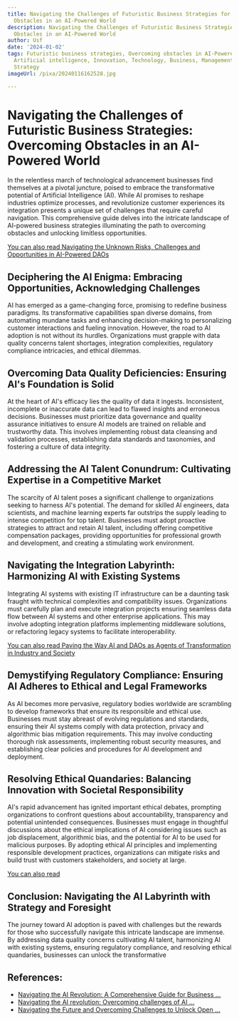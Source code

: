 ```yaml
---
title: Navigating the Challenges of Futuristic Business Strategies for Overcoming
  Obstacles in an AI-Powered World
description: Navigating the Challenges of Futuristic Business Strategies for Overcoming
  Obstacles in an AI-Powered World
author: Usf
date: '2024-01-02'
tags: Futuristic business strategies, Overcoming obstacles in AI-Powered World, AI,
  Artificial intelligence, Innovation, Technology, Business, Management, Challenges,
  Strategy
imageUrl: /pixa/20240116162528.jpg

---
```

# Navigating the Challenges of Futuristic Business  Strategies: Overcoming Obstacles in  an AI-Powered World

In the relentless march of technological advancement businesses find themselves at a pivotal juncture, poised to  embrace the transformative potential of Artificial Intelligence (AI).  While  AI promises to  reshape  industries optimize processes, and revolutionize  customer  experiences its integration presents a unique set of challenges that require careful navigation. This comprehensive guide delves into the intricate landscape of AI-powered business strategies illuminating the path to overcoming obstacles and unlocking limitless opportunities.

[You can also read Navigating the Unknown Risks, Challenges and Opportunities in AI-Powered  DAOs](Navigating%20the%20Unknown%20Risks%2C%20Challenges%2C%20and%20Opportunities%20in%20AI-Powered%20DAOs)


##  Deciphering the AI Enigma: Embracing Opportunities, Acknowledging Challenges

AI has emerged as a game-changing  force, promising to redefine business paradigms. Its  transformative capabilities span diverse  domains, from automating mundane tasks and enhancing decision-making to personalizing customer interactions and fueling innovation. However, the road to AI adoption is not without its hurdles. Organizations must grapple  with data quality concerns talent shortages, integration complexities, regulatory compliance intricacies, and ethical dilemmas.

## Overcoming Data Quality Deficiencies: Ensuring AI's Foundation  is Solid

At the heart of AI's efficacy  lies the quality of data  it ingests. Inconsistent, incomplete or inaccurate data can lead to flawed insights and erroneous decisions. Businesses must prioritize data  governance and quality assurance initiatives to ensure AI models  are trained on  reliable  and trustworthy data. This involves implementing robust data cleansing and validation processes, establishing  data standards and taxonomies, and fostering a culture of data integrity.

## Addressing the AI Talent Conundrum: Cultivating  Expertise in  a Competitive Market

The scarcity of AI talent poses a significant challenge to organizations  seeking  to harness AI's potential.  The demand for skilled AI engineers, data scientists, and machine  learning experts far outstrips the supply leading to intense competition for top talent. Businesses  must adopt proactive  strategies to attract and retain AI talent, including offering competitive compensation packages, providing opportunities  for professional growth and development, and creating  a  stimulating work environment.

## Navigating the Integration Labyrinth: Harmonizing AI with Existing Systems

Integrating AI systems with existing  IT infrastructure can  be a daunting task fraught with technical complexities and compatibility issues. Organizations must carefully plan and execute integration projects ensuring  seamless  data flow between AI systems and other  enterprise applications. This may involve  adopting integration platforms implementing middleware solutions, or refactoring legacy systems to facilitate interoperability.

[You can also read Paving the Way AI and DAOs as Agents  of Transformation in Industry and  Society](Paving%20the%20Way%20AI%20and%20DAOs%20as%20Agents%20of%20Transformation%20in%20Industry%20and%20Society)


## Demystifying Regulatory Compliance: Ensuring AI Adheres to  Ethical and Legal Frameworks

As AI becomes more  pervasive, regulatory bodies  worldwide are scrambling to  develop frameworks that ensure  its responsible and ethical use. Businesses must stay abreast of evolving regulations and standards, ensuring their AI systems comply with data protection, privacy and  algorithmic bias mitigation requirements. This may involve  conducting thorough risk assessments, implementing robust security measures, and establishing  clear policies and  procedures for AI development and  deployment.

## Resolving Ethical Quandaries: Balancing Innovation with Societal Responsibility

AI's rapid advancement has ignited important ethical debates,  prompting organizations to confront questions about accountability, transparency and potential  unintended consequences. Businesses must engage in thoughtful discussions about the ethical implications of AI considering issues such as  job displacement, algorithmic bias,  and the potential for AI to be used for malicious purposes. By adopting ethical AI principles and implementing responsible development  practices, organizations can mitigate risks and build trust with customers stakeholders, and society at large.

[You can  also read ]()


## Conclusion: Navigating the AI Labyrinth with Strategy and Foresight

The journey toward AI adoption is paved with challenges but the rewards  for those who successfully navigate this intricate landscape are immense. By addressing data quality concerns cultivating AI talent, harmonizing AI with existing systems, ensuring regulatory compliance, and resolving ethical quandaries,  businesses  can unlock the transformative

## References:
- [Navigating the AI Revolution: A Comprehensive Guide for Business ...](https://www.linkedin.com/pulse/navigating-ai-revolution-comprehensive-guide-business-bretzfield-8e2kc?trk=article-ssr-frontend-pulse_more-articles_related-content-card)
- [Navigating the AI revolution: Overcoming challenges of AI ...](https://permutable.ai/navigating-the-ai-revolution-overcoming-challenges-of-ai-integration-in-business/)
- [Navigating the Future and Overcoming Challenges to Unlock Open ...](https://link.springer.com/chapter/10.1007/978-3-031-33177-0_13)

